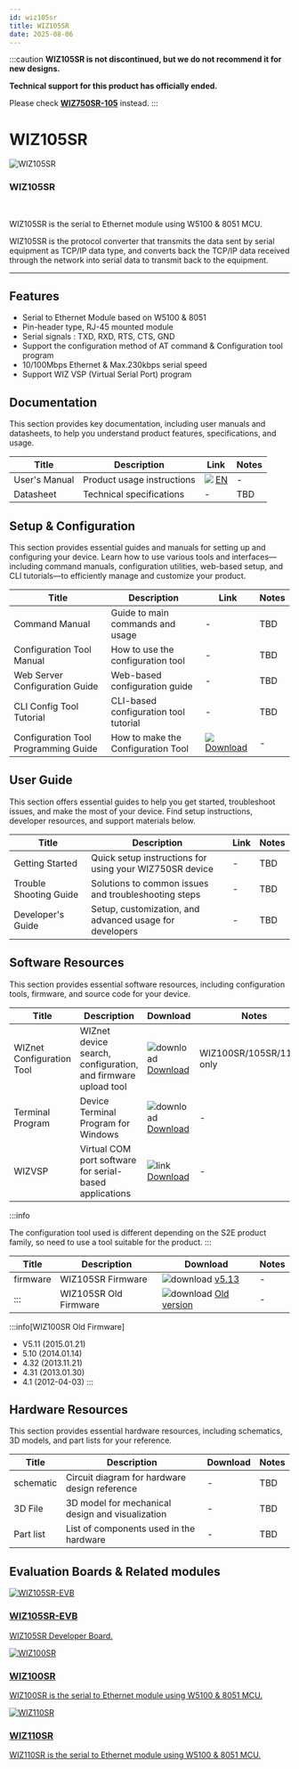 ```yaml
---
id: wiz105sr
title: WIZ105SR
date: 2025-08-06
---
```



:::caution
**WIZ105SR is not discontinued, but we do not recommend it for new designs.**

**Technical support for this product has officially ended.**

Please check **[WIZ750SR-105](/Product/Modules/Serial-to-Ethernet-Module/WIZ750SR-105/WIZ750SR-105.mdx)** instead.
:::

# WIZ105SR

<div className="main-card">
  <img src="/img/products/wiz105sr/wiz105sr-web-1.jpg" alt="WIZ105SR" />
  <div>
    <h3>WIZ105SR</h3>
    <br />
    <p>
      WIZ105SR is the serial to Ethernet module using W5100 & 8051 MCU.
    </p>
  </div>
</div>

WIZ105SR is the protocol converter that transmits the data sent by serial equipment as TCP/IP data type, and converts back the TCP/IP data received through the network into serial data to transmit back to the equipment.

---


## Features

- Serial to Ethernet Module based on W5100 & 8051
- Pin-header type, RJ-45 mounted module
- Serial signals : TXD, RXD, RTS, CTS, GND
- Support the configuration method of AT command & Configuration tool program
- 10/100Mbps Ethernet & Max.230kbps serial speed
- Support WIZ VSP (Virtual Serial Port) program


## Documentation

This section provides key documentation, including user manuals and datasheets, to help you understand product features, specifications, and usage.

| Title | Description | Link | Notes |
|-------|-------------|------|-------|
| User's Manual  | Product usage instructions | ![](\img\docs_icon_small.png) [EN](/img/products/wiz105sr/WIZ105SR_UM_v130e.pdf) | - |
| Datasheet | Technical specifications | - | TBD |


## Setup & Configuration

This section provides essential guides and manuals for setting up and configuring your device.
Learn how to use various tools and interfaces—including command manuals, configuration utilities, web-based setup, and CLI tutorials—to efficiently manage and customize your product.

| Title | Description | Link | Notes |
|-------|-------------|------|-------|
| Command Manual | Guide to main commands and usage | - | TBD |
| Configuration Tool Manual | How to use the configuration tool | - | TBD |
| Web Server Configuration Guide | Web-based configuration guide | - | TBD |
| CLI Config Tool Tutorial | CLI-based configuration tool tutorial | - | TBD |
| Configuration Tool Programming Guide | How to make the Configuration Tool | ![](\img\docs_icon_small.png) [Download](/img/products/wiz100sr/WIZ1x0SR_AN_S2E-Programming-Guide_V030E.pdf) | - |


## User Guide

This section offers essential guides to help you get started, troubleshoot issues, and make the most of your device. Find setup instructions, developer resources, and support materials below.

| Title | Description | Link | Notes |
|-------|-------------|------|-------|
| Getting Started | Quick setup instructions for using your WIZ750SR device | - | TBD |
| Trouble Shooting Guide | Solutions to common issues and troubleshooting steps | - | TBD |
| Developer's Guide | Setup, customization, and advanced usage for developers | - | TBD |


## Software Resources

This section provides essential software resources, including configuration tools, firmware, and source code for your device.

<Tabs>
  <TabItem value="tool" label="Tools" default>
      
  | Title | Description | Download | Notes |
  |-------|-------------|----------|-------|
  | WIZnet Configuration Tool | WIZnet device search, configuration, and firmware upload tool | ![download](/img/products/w5500/w5500_evb/icons/download.png) [Download](/img/products/wiz100sr/WIZ1xxSR_Config.zip) | WIZ100SR/105SR/110SR only |
  | Terminal Program | Device Terminal Program for Windows | ![download](/img/products/w5500/w5500_evb/icons/download.png) [Download](/img/products/wiz100sr/Device_Terminal.zip) | - |
  | WIZVSP | Virtual COM port software for serial-based applications | ![link](\img\link.png) [Download](http://wizvsp.wiznet.io/) | - |

  :::info

  The configuration tool used is different depending on the S2E product family, so need to use a tool suitable for the product.
  :::
  </TabItem>
  <TabItem value="firmware" label="Firmware" default>

  | Title | Description | Download | Notes |
  |-------|-------------|----------|-------|
  | firmware | WIZ105SR Firmware | ![download](/img/products/w5500/w5500_evb/icons/download.png) [v5.13](/img/products/wiz105sr/app_105sr_0513.zip) | - |
  | ::: | WIZ105SR Old Firmware | ![download](/img/products/w5500/w5500_evb/icons/download.png) [Old version](/img/products/wiz105sr/WIZ105SR_old_FW.zip) | - |

  :::info[WIZ100SR Old Firmware]

  - V5.11 (2015.01.21)
  - 5.10 (2014.01.14)
  - 4.32 (2013.11.21)
  - 4.31 (2013.01.30)
  - 4.1 (2012-04-03)
  :::
  </TabItem>
</Tabs>
 

## Hardware Resources

This section provides essential hardware resources, including schematics, 3D models, and part lists for your reference.

| Title | Description | Download | Notes |
|-------|-------------|----------|-------|
| schematic | Circuit diagram for hardware design reference | - | TBD |
| 3D File | 3D model for mechanical design and visualization | - | TBD |
| Part list | List of components used in the hardware | - | TBD | 


## Evaluation Boards & Related modules

<Tabs>
  <TabItem value="eval_board" label="Evaluation Boards" default>

  <div className="link-card">
  <a
    href="/Product/Modules/Serial-to-Ethernet-Module/WIZ1xx-series/WIZ105SR/wiz105sr-evb"
    target="_blank"
    rel="noopener noreferrer"
    className="link-card-content"
  >
    <img src="/img/products/wiz105sr/ShopDtl_1065_20150108162433.jpg" alt="WIZ105SR-EVB" />
    <div>
      <h3>WIZ105SR-EVB</h3>
      <p>
        WIZ105SR Developer Board.
      </p>
    </div>
  </a>
  </div>

  </TabItem>

  <TabItem value="related_modules" label="Related modules" default>

  <div className="link-card">
  <a
    href="/Product/Modules/Serial-to-Ethernet-Module/WIZ1xx-series/WIZ100SR"
    target="_blank"
    rel="noopener noreferrer"
    className="link-card-content"
  >
    <img src="/img/products/wiz100sr/wiz100sr_web_280.jpg" alt="WIZ100SR" />
    <div>
      <h3>WIZ100SR</h3>
      <p>
        WIZ100SR is the serial to Ethernet module using W5100 & 8051 MCU.
      </p>
    </div>
  </a>
  </div>

  <div className="link-card">
  <a
    href="/Product/Modules/Serial-to-Ethernet-Module/WIZ1xx-series/WIZ110SR"
    target="_blank"
    rel="noopener noreferrer"
    className="link-card-content"
  >
    <img src="/img/products/wiz110sr/wiz110sr-web-1.jpg" alt="WIZ110SR" />
    <div>
      <h3>WIZ110SR</h3>
      <p>
        WIZ110SR is the serial to Ethernet module using W5100 & 8051 MCU.
      </p>
    </div>
  </a>
  </div>

  </TabItem>
</Tabs>